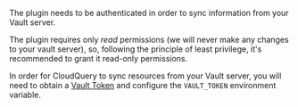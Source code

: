 The plugin needs to be authenticated in order to sync information from your Vault server.

The plugin requires only _read_ permissions (we will never make any changes to your vault server), so, following the principle of least privilege, it's recommended to grant it read-only permissions.

In order for CloudQuery to sync resources from your Vault server,
you will need to obtain a [Vault Token](https://developer.hashicorp.com/vault/docs/concepts/tokens) and configure the `VAULT_TOKEN` environment variable.

